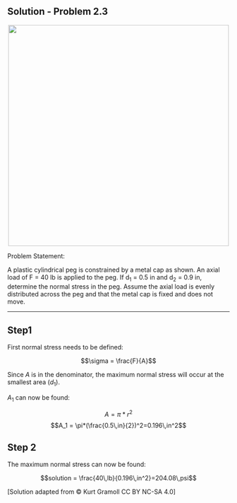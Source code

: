 ## Solution - Problem 2.3

<p align="center">
![](images/144.png){width="500"}
</p>

Problem Statement:

A plastic cylindrical peg is constrained by a metal cap as shown. An axial load of F = 40 lb is applied to the peg. If d<sub>1</sub> = 0.5 in and d<sub>2</sub> = 0.9 in, determine the normal stress in the peg. Assume the axial load is evenly distributed across the peg and that the metal cap is fixed and does not move.

------------------------------------------------------------------------
::: callout-note
## Step1

First normal stress needs to be defined:

$$\sigma = \frac{F}{A}$$

Since $A$ is in the denominator, the maximum normal stress will occur at the smallest area ($d_1$).

$A_1$ can now be found:

$$A = \pi*r^2$$ $$A_1 = \pi*(\frac{0.5\,in}{2})^2=0.196\,in^2$$
:::

::: callout-note
## Step 2

The maximum normal stress can now be found:

$$solution = \frac{40\,lb}{0.196\,in^2}=204.08\,psi$$
:::

\[Solution adapted from © Kurt Gramoll CC BY NC-SA 4.0\]
